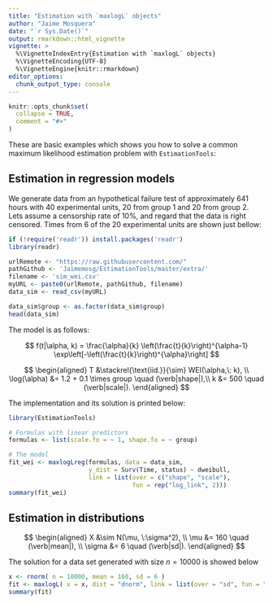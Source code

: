 ```yaml
---
title: "Estimation with `maxlogL` objects"
author: "Jaime Mosquera"
date: "`r Sys.Date()`"
output: rmarkdown::html_vignette
vignette: >
  %\VignetteIndexEntry{Estimation with `maxlogL` objects}
  %\VignetteEncoding{UTF-8}
  %\VignetteEngine{knitr::rmarkdown}
editor_options: 
  chunk_output_type: console
---
```


```r
knitr::opts_chunk$set(
  collapse = TRUE,
  comment = "#>"
)
```

These are basic examples which shows you how to solve a common maximum likelihood estimation problem with `EstimationTools`:

## Estimation in regression models

<!-- The data is from [NIST](https://www.itl.nist.gov/div898/handbook/apr/section2/apr221.htm#Example). They generated  20 random Weibull failure times with a parameter `shape=1.5` and `scale=500`. The test time is 500 hours, 10 of these failure times are right censored. The observed times are, to the nearest hour: 54, 187, 216, 240, 244, 335, 361, 373, 375, and 386. -->

We generate data from an hypothetical failure test of approximately 641 hours with 40 experimental units, 20 from group 1 and 20 from group 2. Lets assume a censorship rate of 10%, and regard that the data is right censored. Times from 6 of the 20 experimental units are shown just bellow:

```r
if (!require('readr')) install.packages('readr')
library(readr)

urlRemote <- "https://raw.githubusercontent.com/"
pathGithub <- 'Jaimemosg/EstimationTools/master/extra/'
filename <- 'sim_wei.csv'
myURL <- paste0(urlRemote, pathGithub, filename)
data_sim <- read_csv(myURL)

data_sim$group <- as.factor(data_sim$group)
head(data_sim)
```

The model is as follows:

$$
f(t|\alpha, k) = \frac{\alpha}{k} \left(\frac{t}{k}\right)^{\alpha-1} \exp\left[-\left(\frac{t}{k}\right)^{\alpha}\right]
$$

\centering
$$
\begin{aligned}
T &\stackrel{\text{iid.}}{\sim} WEI(\alpha,\: k), \\
\log(\alpha) &= 1.2 + 0.1 \times group \quad  (\verb|shape|),\\
k &= 500 \quad (\verb|scale|).
\end{aligned}
$$

The implementation and its solution is printed below:

```r
library(EstimationTools)

# Formulas with linear predictors
formulas <- list(scale.fo = ~ 1, shape.fo = ~ group)

# The model
fit_wei <- maxlogLreg(formulas, data = data_sim,
                      y_dist = Surv(Time, status) ~ dweibull,
                      link = list(over = c("shape", "scale"),
                                  fun = rep("log_link", 2)))
summary(fit_wei)
```

## Estimation in distributions

$$
\begin{aligned} 
X &\sim N(\mu, \:\sigma^2), \\
\mu &= 160 \quad (\verb|mean|), \\
\sigma &= 6 \quad (\verb|sd|).
\end{aligned}
$$

The solution for a data set generated with size $n=10000$ is showed below

```r
x <- rnorm( n = 10000, mean = 160, sd = 6 )
fit <- maxlogL( x = x, dist = "dnorm", link = list(over = "sd", fun = "log_link") )
summary(fit)
```


